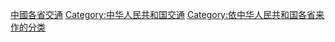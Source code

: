 [[Category:中國各省交通|]]
[[Category:中华人民共和国交通|Category:中华人民共和国交通]]
[[Category:依中华人民共和国各省来作的分类|Category:依中华人民共和国各省来作的分类]]